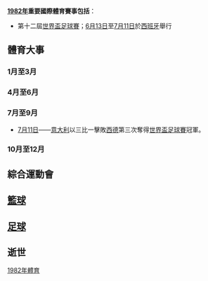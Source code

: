 {{YearTopicTOC|1982|体育}}
{{C20YearInTopic|1982年}}

'''[[1982年|1982年]]重要國際體育賽事包括'''：
*第十二屆[[1982年世界盃足球賽|世界盃足球賽]]；[[6月13日|6月13日]]至[[7月11日|7月11日]]於[[西班牙|西班牙]]舉行

== 體育大事 ==
=== 1月至3月 ===

=== 4月至6月 ===

=== 7月至9月 ===
*[[7月11日|7月11日]]——[[意大利國家足球隊|意大利]]以三比一擊敗[[西德國家足球隊|西德]]第三次奪得[[1982年世界盃足球賽|世界盃足球賽]]冠軍。

=== 10月至12月 ===

== 綜合運動會 ==

== [[籃球|籃球]] ==

== [[足球|足球]] ==
{{main|1982年足球}}

== 逝世 ==

[[Category:1982年體育|]]
